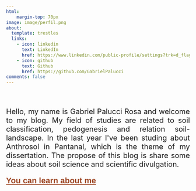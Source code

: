 ```yaml
---
html:
    margin-top: 70px
image: image/perfil.png
about:
  template: trestles
  links:
    - icon: linkedin
      text: LinkedIn
      href: https://www.linkedin.com/public-profile/settings?trk=d_flagship3_profile_self_view_public_profile
    - icon: github
      text: Github
      href: https://github.com/GabrielPalucci
comments: false
---
```


```{=html}

<style>
    body {
        text-align: justify;
    }

    p {
        margin-top: 60px; font-size: 20px;
    }
</style>

<body>
    <p> Hello, my name is Gabriel Palucci Rosa and welcome to my blog. My field of studies are related to soil classification, pedogenesis and relation soil-landscape. In the last year I've been studing about Anthrosol in Pantanal, which is the theme of my dissertation. The propose of this blog is share some ideas about soil science and scientific divulgation. </p>
</body>

<a href = "https://gabrielpalucci.github.io/Blog/about/about_e.html"style = "color: #d2a88f; font-size: 22px; ; font-family: 'Garamond', sans-serif; color: #9e4826"> <b> You can learn about me </b> </a>
```
